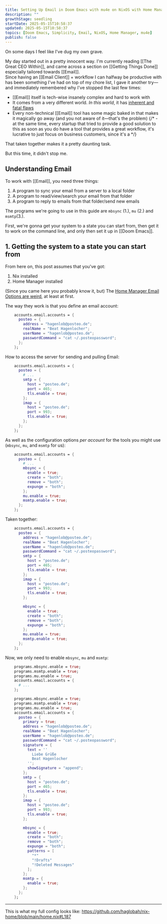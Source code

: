 ```yaml
---
title: Setting Up Email in Doom Emacs with mu4e on NixOS with Home Manager
description: ""
growthStage: seedling
startDate: 2025-05-15T10:58:37
updated: 2025-05-15T10:58:37
topics: [Doom Emacs, Simplicity, Email, NixOS, Home Manager, mu4e]
publish: false
---
```


On some days I feel like I've dug my own grave.

My day started out in a pretty innocent way. I'm currently reading [[The Great CEO Within]], and came across a section on [[Getting Things Done]] especially tailored towards [[Email]].  
Since having an [[Email Client]] + workflow I can halfway be productive with has been something I've had on top of my chore list, I gave it another try—and immediately remembered why I've stopped the last few times:

- [[Email]] itself is tech-wise insanely complex and hard to work with
- It comes from a very different world. _In this world_, it has [inherent and fatal flaws](https://www.youtube.com/watch?v=mrGfahzt-4Q)
- Every non-technical [[Email]] tool has some magic baked in that makes it magically go away (and you not aware of it—that's the problem)
{/* - at the same time, every startup that tried to provide a good solution to this as soon as you do have a tool that provides a great workflow, it's lucrative to just focus on business customers, since it's a */}

That taken together makes it a pretty daunting task.

But this time, it didn't stop me.  

## Understanding Email

To work with [[Email]], you need three things:

1. A program to sync your email from a server to a local folder
2. A program to read/view/search your email from that folder
3. A program to reply to emails from that folder/send new emails

The programs we're going to use in this guide are `mbsync` (<ListMarker>1.</ListMarker>), `mu` (<ListMarker>2.</ListMarker>) and `msmtp`(<ListMarker>3.</ListMarker>).

First, we're gonna <Il href="#1-getting-the-system-to-a-state-you-can-start-from">get your system to a state you can start from</Il>, then <Il href="2-">get it to work on the command line</Il>, and only then set it up in [[Doom Emacs]].

## 1. Getting the system to a state you can start from

From here on, this post assumes that you've got:

1. Nix installed
2. <Il href="setting-up-home-manager">Home Manager installed</Il>

(Since you came here you probably know it, but) The [Home Manager Email Options are weird](https://nix-community.github.io/home-manager/options.xhtml#opt-accounts.email.accounts), at least at first.

The way they work is that you define an email account:

```nix
    accounts.email.accounts = {
      posteo = {
        address = "hagenlob@posteo.de";
        realName = "Beat Hagenlocher";
        userName = "hagenlob@posteo.de";
        passwordCommand = "cat ~/.posteopassword";
      };
    };
```

How to access the server for sending and pulling Email:

```nix
    accounts.email.accounts = {
      posteo = {
        # ...
        smtp = {
          host = "posteo.de";
          port = 465;
          tls.enable = true;
        };
        imap = {
          host = "posteo.de";
          port = 993;
          tls.enable = true;
        };
      };
    };
```

As well as the configuration options _per account_ for the tools you might use (`mbsync`, `mu`, and `msmtp` for us):

```nix
    accounts.email.accounts = {
      posteo = {
        # ...
        mbsync = {
          enable = true;
          create = "both";
          remove = "both";
          expunge = "both";
        };
        mu.enable = true;
        msmtp.enable = true;
      };
    };
```

Taken together:

```nix
    accounts.email.accounts = {
      posteo = {
        address = "hagenlob@posteo.de";
        realName = "Beat Hagenlocher";
        userName = "hagenlob@posteo.de";
        passwordCommand = "cat ~/.posteopassword";
        smtp = {
          host = "posteo.de";
          port = 465;
          tls.enable = true;
        };
        imap = {
          host = "posteo.de";
          port = 993;
          tls.enable = true;
        };

        mbsync = {
          enable = true;
          create = "both";
          remove = "both";
          expunge = "both";
        };
        mu.enable = true;
        msmtp.enable = true;
      };
    };
```

Now, we only need to enable `mbsync`, `mu` and `msmtp`:

```nix
    programs.mbsync.enable = true;
    programs.msmtp.enable = true;
    programs.mu.enable = true;
    accounts.email.accounts = {
      # ...
    };
```

```nix
    programs.mbsync.enable = true;
    programs.msmtp.enable = true;
    programs.mu.enable = true;
    accounts.email.accounts = {
      posteo = {
        primary = true;
        address = "hagenlob@posteo.de";
        realName = "Beat Hagenlocher";
        userName = "hagenlob@posteo.de";
        passwordCommand = "cat ~/.posteopassword";
        signature = {
          text = ''
            Liebe Grüße
            Beat Hagenlocher
          '';
          showSignature = "append";
        };
        smtp = {
          host = "posteo.de";
          port = 465;
          tls.enable = true;
        };
        imap = {
          host = "posteo.de";
          port = 993;
          tls.enable = true;
        };

        mbsync = {
          enable = true;
          create = "both";
          remove = "both";
          expunge = "both";
          patterns = [
            "*"
            "!Drafts"
            "!Deleted Messages"
          ];
        };
        msmtp = {
          enable = true;
        };
      };
    };
```


---
This is what my full config looks like:
https://github.com/haglobah/nix-home/blob/main/home.nix#L187
